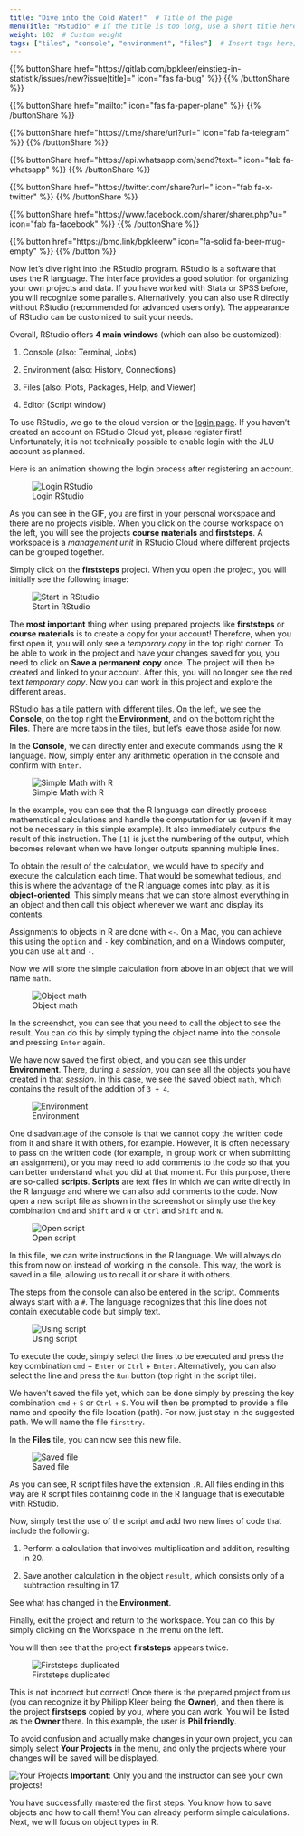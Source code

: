 ```yaml
---
title: "Dive into the Cold Water!"  # Title of the page
menuTitle: "RStudio" # If the title is too long, use a short title here
weight: 102  # Custom weight 
tags: ["tiles", "console", "environment", "files"]  # Insert tags here; Abbreviation of what happens on the page
---
```


{{% buttonShare href=\"https\:\/\/gitlab.com\/bpkleer\/einstieg-in-statistik\/issues\/new?issue[title]=\" icon=\"fas fa-bug\" %}} {{% /buttonShare %}} 

{{% buttonShare href=\"mailto\:\" icon=\"fas fa-paper-plane\" %}} {{% /buttonShare %}}

{{% buttonShare href=\"https\:\/\/t.me\/share\/url?url=\" icon=\"fab fa-telegram\" %}} {{% /buttonShare %}}

{{% buttonShare href=\"https\:\/\/api.whatsapp.com\/send?text=\" icon=\"fab fa-whatsapp\" %}} {{% /buttonShare %}}

{{% buttonShare href=\"https\:\/\/twitter.com\/share?url=\" icon=\"fab fa-x-twitter\" %}} {{% /buttonShare %}}

{{% buttonShare href=\"https\:\/\/www.facebook.com\/sharer\/sharer.php?u=\" icon=\"fab fa-facebook\" %}} {{% /buttonShare %}}

{{% button href=\"https\:\/\/bmc.link\/bpkleerw\" icon=\"fa-solid fa-beer-mug-empty\" %}} {{% /button %}}

Now let's dive right into the RStudio program. RStudio is a software that uses the R language. The interface provides a good solution for organizing your own projects and data. If you have worked with Stata or SPSS before, you will recognize some parallels. Alternatively, you can also use R directly without RStudio (recommended for advanced users only). The appearance of RStudio can be customized to suit your needs.

Overall, RStudio offers **4 main windows** (which can also be customized):

1. Console (also: Terminal, Jobs)

1. Environment (also: History, Connections)

1. Files (also: Plots, Packages, Help, and Viewer)

1. Editor (Script window)

To use RStudio, we go to the cloud version or the [login page](https://login.rstudio.cloud). If you haven't created an account on RStudio Cloud yet, please register first! Unfortunately, it is not technically possible to enable login with the JLU account as planned. 



Here is an animation showing the login process after registering an account.

![Login RStudio](../img/login.en.gif)

As you can see in the GIF, you are first in your personal workspace and there are no projects visible. When you click on the course workspace on the left, you will see the projects **course materials** and **firststeps**. A workspace is a *management unit* in RStudio Cloud where different projects can be grouped together.

Simply click on the **firststeps** project. When you open the project, you will initially see the following image:

![Start in RStudio](../img/rstudio.en.png)

The **most important** thing when using prepared projects like **firststeps** or **course materials** is to create a copy for your account! Therefore, when you first open it, you will only see a *temporary copy* in the top right corner. To be able to work in the project and have your changes saved for you, you need to click on **Save a permanent copy** once. The project will then be created and linked to your account. After this, you will no longer see the red text *temporary copy*. Now you can work in this project and explore the different areas.

RStudio has a tile pattern with different tiles. On the left, we see the **Console**, on the top right the **Environment**, and on the bottom right the **Files**. There are more tabs in the tiles, but let's leave those aside for now.

In the **Console**, we can directly enter and execute commands using the R language. Now, simply enter any arithmetic operation in the console and confirm with `Enter`.

![Simple Math with R](../img/rstudio2.en.png)

In the example, you can see that the R language can directly process mathematical calculations and handle the computation for us (even if it may not be necessary in this simple example). It also immediately outputs the result of this instruction. The `[1]` is just the numbering of the output, which becomes relevant when we have longer outputs spanning multiple lines.

To obtain the result of the calculation, we would have to specify and execute the calculation each time. That would be somewhat tedious, and this is where the advantage of the R language comes into play, as it is **object-oriented**. This simply means that we can store almost everything in an object and then call this object whenever we want and display its contents.

Assignments to objects in R are done with `<-`. On a Mac, you can achieve this using the `option` and `-` key combination, and on a Windows computer, you can use `alt` and `-`.

Now we will store the simple calculation from above in an object that we will name `math`.

![Object math](../img/rstudio3.en.png)

In the screenshot, you can see that you need to call the object to see the result. You can do this by simply typing the object name into the console and pressing `Enter` again.

We have now saved the first object, and you can see this under **Environment**. There, during a *session*, you can see all the objects you have created in that *session*. In this case, we see the saved object `math`, which contains the result of the addition of `3 + 4`.

![Environment](../img/rstudio4.en.png)

One disadvantage of the console is that we cannot copy the written code from it and share it with others, for example. However, it is often necessary to pass on the written code (for example, in group work or when submitting an assignment), or you may need to add comments to the code so that you can better understand what you did at that moment. For this purpose, there are so-called **scripts**. **Scripts** are text files in which we can write directly in the R language and where we can also add comments to the code. Now open a new script file as shown in the screenshot or simply use the key combination `Cmd` and `Shift` and `N` or `Ctrl` and `Shift` and `N`.

![Open script](../img/rstudio5.en.png)

In this file, we can write instructions in the R language. We will always do this from now on instead of working in the console. This way, the work is saved in a file, allowing us to recall it or share it with others.

The steps from the console can also be entered in the script. Comments always start with a `#`. The language recognizes that this line does not contain executable code but simply text.

![Using script](../img/rstudio6.en.png)

To execute the code, simply select the lines to be executed and press the key combination `cmd` + `Enter` or `Ctrl` + `Enter`. Alternatively, you can also select the line and press the `Run` button (top right in the script tile).

We haven't saved the file yet, which can be done simply by pressing the key combination `cmd` + `S` or `Ctrl` + `S`. You will then be prompted to provide a file name and specify the file location (path). For now, just stay in the suggested path. We will name the file `firsttry`.

In the **Files** tile, you can now see this new file.

![Saved file](../img/rstudio7.en.png)

As you can see, R script files have the extension `.R`. All files ending in this way are R script files containing code in the R language that is executable with RStudio.

Now, simply test the use of the script and add two new lines of code that include the following:

1. Perform a calculation that involves multiplication and addition, resulting in 20.

2. Save another calculation in the object `result`, which consists only of a subtraction resulting in 17.

See what has changed in the **Environment**.

Finally, exit the project and return to the workspace. You can do this by simply clicking on the Workspace in the menu on the left.

You will then see that the project **firststeps** appears twice.

![Firststeps duplicated](../img/rstudio8.en.png)

This is not incorrect but correct! Once there is the prepared project from us (you can recognize it by Philipp Kleer being the **Owner**), and then there is the project **firstseps** copied by you, where you can work. You will be listed as the **Owner** there. In this example, the user is **Phil friendly**.

To avoid confusion and actually make changes in your own project, you can simply select **Your Projects** in the menu, and only the projects where your changes will be saved will be displayed.

![Your Projects](../img/rstudio9.en.png)
**Important**: Only you and the instructor can see your own projects!

You have successfully mastered the first steps. You know how to save objects and how to call them! You can already perform simple calculations. Next, we will focus on object types in R.
